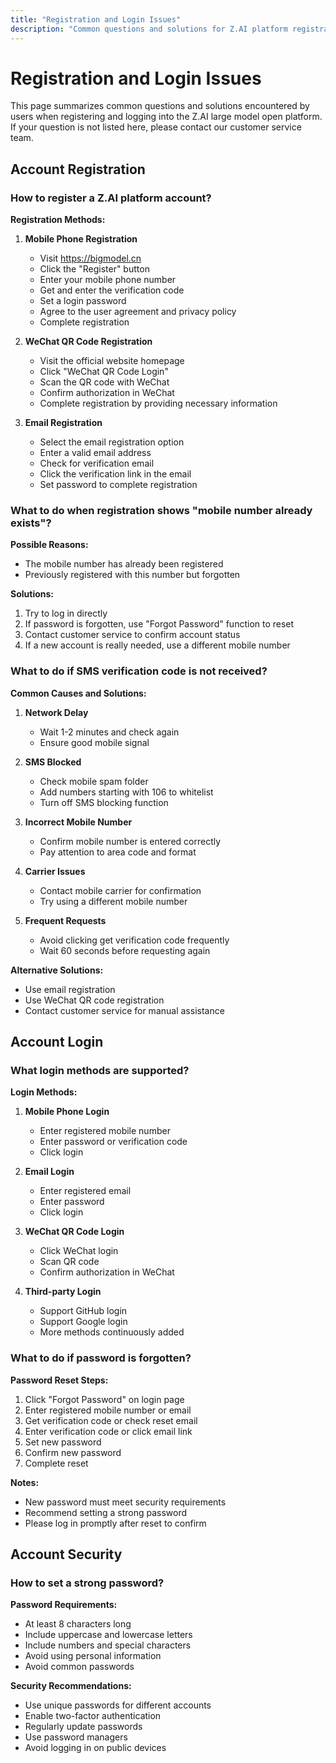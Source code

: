 ```yaml
---
title: "Registration and Login Issues"
description: "Common questions and solutions for Z.AI platform registration and login"
---
```


# Registration and Login Issues

This page summarizes common questions and solutions encountered by users when registering and logging into the Z.AI large model open platform. If your question is not listed here, please contact our customer service team.

## Account Registration

### How to register a Z.AI platform account?

**Registration Methods:**
1. **Mobile Phone Registration**
   - Visit https://bigmodel.cn
   - Click the "Register" button
   - Enter your mobile phone number
   - Get and enter the verification code
   - Set a login password
   - Agree to the user agreement and privacy policy
   - Complete registration

2. **WeChat QR Code Registration**
   - Visit the official website homepage
   - Click "WeChat QR Code Login"
   - Scan the QR code with WeChat
   - Confirm authorization in WeChat
   - Complete registration by providing necessary information

3. **Email Registration**
   - Select the email registration option
   - Enter a valid email address
   - Check for verification email
   - Click the verification link in the email
   - Set password to complete registration

### What to do when registration shows "mobile number already exists"?

**Possible Reasons:**
- The mobile number has already been registered
- Previously registered with this number but forgotten

**Solutions:**
1. Try to log in directly
2. If password is forgotten, use "Forgot Password" function to reset
3. Contact customer service to confirm account status
4. If a new account is really needed, use a different mobile number

### What to do if SMS verification code is not received?

**Common Causes and Solutions:**

1. **Network Delay**
   - Wait 1-2 minutes and check again
   - Ensure good mobile signal

2. **SMS Blocked**
   - Check mobile spam folder
   - Add numbers starting with 106 to whitelist
   - Turn off SMS blocking function

3. **Incorrect Mobile Number**
   - Confirm mobile number is entered correctly
   - Pay attention to area code and format

4. **Carrier Issues**
   - Contact mobile carrier for confirmation
   - Try using a different mobile number

5. **Frequent Requests**
   - Avoid clicking get verification code frequently
   - Wait 60 seconds before requesting again

**Alternative Solutions:**
- Use email registration
- Use WeChat QR code registration
- Contact customer service for manual assistance

## Account Login

### What login methods are supported?

**Login Methods:**
1. **Mobile Phone Login**
   - Enter registered mobile number
   - Enter password or verification code
   - Click login

2. **Email Login**
   - Enter registered email
   - Enter password
   - Click login

3. **WeChat QR Code Login**
   - Click WeChat login
   - Scan QR code
   - Confirm authorization in WeChat

4. **Third-party Login**
   - Support GitHub login
   - Support Google login
   - More methods continuously added

### What to do if password is forgotten?

**Password Reset Steps:**
1. Click "Forgot Password" on login page
2. Enter registered mobile number or email
3. Get verification code or check reset email
4. Enter verification code or click email link
5. Set new password
6. Confirm new password
7. Complete reset

**Notes:**
- New password must meet security requirements
- Recommend setting a strong password
- Please log in promptly after reset to confirm

## Account Security

### How to set a strong password?

**Password Requirements:**
- At least 8 characters long
- Include uppercase and lowercase letters
- Include numbers and special characters
- Avoid using personal information
- Avoid common passwords

**Security Recommendations:**
- Use unique passwords for different accounts
- Enable two-factor authentication
- Regularly update passwords
- Use password managers
- Avoid logging in on public devices